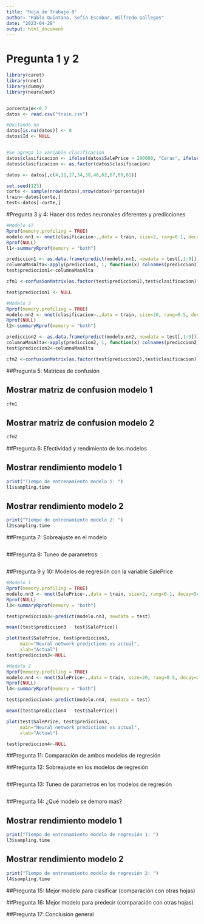 ---
title: "Hoja de Trabajo 8"
author: "Pablo Quintana, Sofia Escobar, Wilfredo Gallegos"
date: "2023-04-28"
output: html_document
---

# Pregunta 1 y 2
```{r, echo=FALSE}
library(caret)
library(nnet)
library(dummy)
library(neuralnet)


porcentaje<-0.7
datos <- read.csv("train.csv")

#Quitando na
datos[is.na(datos)] <- 0
datos$Id <- NULL


#Se agrega la variable clasificacion
datos$clasificacion <- ifelse(datos$SalePrice > 290000, "Caras", ifelse(datos$SalePrice>170000, "Intermedia", "Economica"))
datos$clasificacion <- as.factor(datos$clasificacion)

datos <- datos[,c(4,12,17,34,38,46,62,67,80,81)]

set.seed(123)
corte <- sample(nrow(datos),nrow(datos)*porcentaje)
train<-datos[corte,]
test<-datos[-corte,]
```


#Pregunta 3 y 4: Hacer dos redes neuronales diferentes y predicciones

```{r, echo=FALSE}
#Modelo 47
Rprof(memory.profiling = TRUE)
modelo.nn1 <- nnet(clasificacion~.,data = train, size=2, rang=0.1, decay=5e-4, maxit=200) 
Rprof(NULL)
l1<-summaryRprof(memory = "both")

prediccion1 <- as.data.frame(predict(modelo.nn1, newdata = test[,1:9]))
columnaMasAlta<-apply(prediccion1, 1, function(x) colnames(prediccion1)[which.max(x)])
test$prediccion1<-columnaMasAlta

cfm1 <-confusionMatrix(as.factor(test$prediccion1),test$clasificacion)

test$prediccion1 <- NULL

#Modelo 2
Rprof(memory.profiling = TRUE)
modelo.nn2 <- nnet(clasificacion~.,data = train, size=20, rang=0.5, decay=2e-4, maxit=10) 
Rprof(NULL)
l2<-summaryRprof(memory = "both")

prediccion2 <- as.data.frame(predict(modelo.nn2, newdata = test[,1:9]))
columnaMasAlta<-apply(prediccion2, 1, function(x) colnames(prediccion2)[which.max(x)])
test$prediccion2<-columnaMasAlta

cfm2 <-confusionMatrix(as.factor(test$prediccion2),test$clasificacion)


```

##Pregunta 5: Matrices de confusión

## Mostrar matriz de confusion modelo 1
```{r, echo = FALSE}
cfm1
```

## Mostrar matriz de confusion modelo 2
```{r, echo = FALSE}
cfm2
```

##Pregunta 6: Efectividad y rendimiento de los modelos

## Mostrar rendimiento modelo 1
```{r, echo=FALSE}
print("Tiempo de entrenamiento modelo 1: ")
l1$sampling.time
```

## Mostrar rendimiento modelo 2
```{r, echo=FALSE}
print("Tiempo de entrenamiento modelo 2: ")
l2$sampling.time
```

##Pregunta 7: Sobreajuste en el modelo
```{r}

```

##Pregunta 8: Tuneo de parametros
```{r}

```

##Pregunta 9 y 10: Modelos de regresión con la variable SalePrice
```{r, echo=FALSE}
#Modelo 1
Rprof(memory.profiling = TRUE)
modelo.nn3 <- nnet(SalePrice~.,data = train, size=2, rang=0.1, decay=5e-4, maxit=200) 
Rprof(NULL)
l3<-summaryRprof(memory = "both")

test$prediccion3<-predict(modelo.nn3, newdata = test)

mean((test$prediccion3 - test$SalePrice))

plot(test$SalePrice, test$prediccion3,
     main="Neural network predictions vs actual",
     xlab="Actual")
test$prediccion3<-NULL

```

```{r, echo=FALSE}
#Modelo 2
Rprof(memory.profiling = TRUE)
modelo.nn4 <- nnet(SalePrice~.,data = train, size=20, rang=0.5, decay=2e-4, maxit=10) 
Rprof(NULL)
l4<-summaryRprof(memory = "both")

test$prediccion4<-predict(modelo.nn4, newdata = test)

mean((test$prediccion4 - test$SalePrice))

plot(test$SalePrice, test$prediccion3,
     main="Neural network predictions vs actual",
     xlab="Actual")

test$prediccion4<-NULL

```

##Pregunta 11: Comparación de ambos modelos de regresión

##Pregunta 12: Sobreajuste en los modelos de regresión
```{r}

```

##Pregunta 13: Tuneo de parametros en los modelos de regresión
```{r}

```

##Pregunta 14: ¿Qué modelo se demoro más?

## Mostrar rendimiento modelo 1
```{r, echo=FALSE}
print("Tiempo de entrenamiento modelo de regresión 1: ")
l3$sampling.time
```

## Mostrar rendimiento modelo 2
```{r, echo=FALSE}
print("Tiempo de entrenamiento modelo de regresión 2: ")
l4$sampling.time
```

##Pregunta 15: Mejor modelo para clasificar (comparación con otras hojas)


##Pregunta 16: Mejor modelo para predecir (comparación con otras hojas)

##Pregunta 17: Conclusión general 
